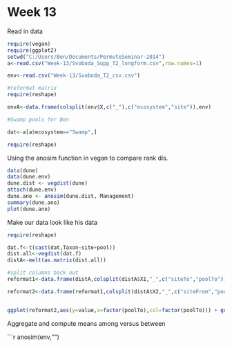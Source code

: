 Week 13
========================================================

Read in data

```r
require(vegan)
require(ggplot2)
setwd("C:/Users/Ben/Documents/PermuteSeminar-2014")
a<-read.csv("Week-13/Svoboda_Supp_T2_longform.csv",row.names=1)

env<-read.csv("Week-13/Svoboda_T2_csv.csv")

#reformat matrix
require(reshape)

envA<-data.frame(colsplit(env$X,c("_"),c("ecosystem","site")),env)

#Swamp pools for Ben

dat<-a[a$ecosystem=="Swamp",]

require(reshape)

```

Using the anosim function in vegan to compare rank dis.
```r

data(dune)
data(dune.env)
dune.dist <- vegdist(dune)
attach(dune.env)
dune.ano <- anosim(dune.dist, Management)
summary(dune.ano)
plot(dune.ano)

```

Make our data look like his data

```r
require(reshape)

dat.f<-t(cast(dat,Taxon~site+pool))
dist.all<-vegdist(dat.f)
distA<-melt(as.matrix(dist.all))

#split columns back out
reformat1<-data.frame(distA,colsplit(distA$X1,"_",c("siteTo","poolTo")))

reformat2<-data.frame(reformat1,colsplit(distA$X2,"_",c("siteFrom","poolFrom")))


ggplot(reformat2,aes(y=value,x=factor(poolTo),col=factor(poolTo))) + geom_boxplot() + facet_grid(~siteTo)

```

Aggregate and compute means among versus between

```r
anosim(env,"")



